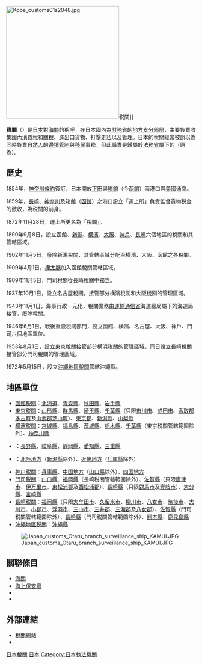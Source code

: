 [[File:Kobe_customs01s2048.jpg|300px]]税關]]

'''税關'''（{{jpn|j=税関|hg=ぜいかん|rm=Zeikan|f=y}}）是[[日本|日本]]對[[海關|海關]]的稱呼，在日本國內為[[財務省|財務省]]的[[地方支分部局|地方支分部局]]，主要負責收集國內[[增值稅|消費稅]]和[[關稅|關稅]]、進出口貨物{{link-ja|清關|通関}}、打擊[[走私|走私]]以及管理{{link-ja|保稅區|保税地域}}。日本的稅關經常被誤以為同時負責[[自然人|自然人]]的[[邊境管制|邊境管制]]與[[移民|移民]]事務，但此職責是歸屬於[[法務省|法務省]]屬下的{{link-ja|出入國在留管理廳|出入国在留管理庁}}（原為{{link-ja|入國管理局|入国管理局}}）。

== 歷史 ==
1854年，[[神奈川條約|神奈川條約]]簽訂，日本開放[[下田|下田]]與[[箱館|箱館]]（今[[函館|函館]]）兩港口與[[美國|美國]]通商。　

1859年，[[長崎港|長崎]]、[[横濱港|神奈川]]及箱館（[[函館港|函館]]）之港口設立「運上所」負責監督貨物税金的徵收，為税關的前身。

1872年11月28日，運上所更名為「稅關」。

1890年9月8日，設立函館、[[新潟县|新潟]]、[[横濱|横濱]]、[[大阪市|大阪]]、[[神戶|神戶]]、[[長崎|長崎]]六個地區的稅關和其管轄區域。

1902年11月5日，廢除新潟稅關，其管轄區域分配至横濱、大阪、函館之各稅關。

1909年4月1日，[[樺太廳|樺太廳]]加入函館稅關管轄區域。

1909年11月5日，門司稅關從長崎稅關中獨立。

1937年10月1日，設立名古屋稅關，接管部分横濱稅關和大阪稅關的管理區域。

1943年11月1日，海事行政一元化，稅關業務由[[運輸通信省|運輸通信省]]海運總局屬下的海運局接管，廢除稅關。

1946年6月1日，戰後重設稅關部門，設立函館、横濱、名古屋、大阪、神戶、門司六個地區單位。

1953年8月1日，設立東京稅關接管部分横浜税關的管理區域。同日設立長崎稅關接管部分門司稅關的管理區域。

1972年5月15日，設立[[沖繩地區稅關|沖繩地區稅關]]管轄沖繩縣。

== 地區單位 ==
* [[函館税關|函館税關]]：[[北海道|北海道]]、[[青森縣|青森縣]]、[[秋田縣|秋田縣]]、[[岩手縣|岩手縣]]
* [[東京税關|東京税關]]：[[山形縣|山形縣]]、[[群馬縣|群馬縣]]、[[埼玉縣|埼玉縣]]、[[千葉縣|千葉縣]]（只限[[市川市|市川市]]、[[成田市|成田市]]、[[香取郡|香取郡]][[多古町|多古町]]及[[山武郡|山武郡]][[芝山町|芝山町]]）、[[東京都|東京都]]、[[新潟縣|新潟縣]]、[[山梨縣|山梨縣]]
* [[横濱税關|横濱税關]]：[[宮城縣|宮城縣]]、[[福島縣|福島縣]]、[[茨城縣|茨城縣]]、[[栃木縣|栃木縣]]、[[千葉縣|千葉縣]]（東京税關管轄範圍除外）、[[神奈川縣|神奈川縣]]
* {{link-ja|名古屋税關|名古屋税関}}：[[長野縣|長野縣]]、[[岐阜縣|岐阜縣]]、[[靜岡縣|靜岡縣]]、[[愛知縣|愛知縣]]、[[三重縣|三重縣]]
* {{link-ja|大阪税關|大阪税関}}：[[北陸地方|北陸地方]]（[[新潟縣|新潟縣]]除外）、[[近畿地方|近畿地方]]（[[兵庫縣|兵庫縣]]除外）
* [[神户税關|神户税關]]：[[兵庫縣|兵庫縣]]、[[中国地方|中国地方]]（[[山口縣|山口縣]]除外）、[[四国地方|四国地方]]
* [[門司税關|門司税關]]：[[山口縣|山口縣]]、[[福岡縣|福岡縣]]（長崎税關管轄範圍除外）、[[佐賀縣|佐賀縣]]（只限[[唐津市_(日本)|唐津市]]、[[伊万里市|伊万里市]]、[[東松浦郡|東松浦郡]]及[[西松浦郡|西松浦郡]]）、[[長崎縣|長崎縣]]（只限[[對馬市|對馬市]]及[[壹岐市|壹岐市]]）、[[大分縣|大分縣]]、[[宮崎縣|宮崎縣]]
* [[長崎税關|長崎税關]]：[[福岡縣|福岡縣]]（只限[[大牟田市|大牟田市]]、[[久留米市|久留米市]]、[[柳川市|柳川市]]、[[八女市|八女市]]、[[筑後市|筑後市]]、[[大川市|大川市]]、[[小郡市|小郡市]]、[[浮羽市|浮羽市]]、[[三山市|三山市]]、[[三井郡|三井郡]]、[[三潴郡|三潴郡]]及[[八女郡|八女郡]]）、[[佐賀縣|佐賀縣]]（門司税關管轄範圍除外）、[[長崎縣|長崎縣]]（門司税關管轄範圍除外）、[[熊本縣|熊本縣]]、[[鹿兒島縣|鹿兒島縣]]
* [[沖繩地區税關|沖繩地區税關]]：[[沖繩縣|沖繩縣]]

[[File:Japan_customs_Otaru_branch_surveillance_ship_KAMUI.JPG|thumb]]

== 關聯條目 ==
* [[海關|海關]]
* [[海上保安廳|海上保安廳]]
* {{link-ja|税關職員|税関職員}}
* {{link-ja|入國審査官|入国審査官}}

== 外部連結 ==
* [https://www.customs.go.jp/ 稅關網站]
* {{YouTube|user = mof|税關}}

{{日本稅關}}
{{日本財務省}}
{{地方支分部局}}

[[Category:日本稅關|]]
[[Category:海關|日本]]
[[Category:日本執法機關|Category:日本執法機關]]